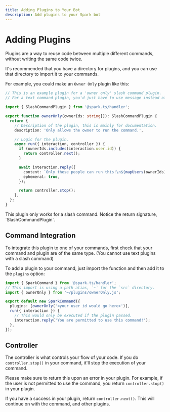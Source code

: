 ```yaml
---
title: Adding Plugins to Your Bot
description: Add plugins to your Spark bot
---
```



# Adding Plugins

Plugins are a way to reuse code between multiple different commands, without writing the same code twice.

It's recommended that you have a directory for plugins, and you can use that directory to import it to your commands.

For example, you could make an `Owner Only` plugin like this:

```ts filename="src/plugins/ownerOnly.ts"
// This is an example plugin for a 'owner only' slash command plugin.
// For a text command plugin, you'd just have to use message instead of interaction.

import { SlashCommandPlugin } from '@spark.ts/handler';

export function ownerOnly(ownerIds: string[]): SlashCommandPlugin {
  return {
    // Description of the plugin, this is mainly for documentation.
    description: 'Only allows the owner to run the command.',

    // Logic for the plugin.
    async run({ interaction, controller }) {
      if (ownerIds.includes(interaction.user.id)) {
        return controller.next();
      }

      await interaction.reply({
        content: `Only these people can run this!\n${mapUsers(ownerIds)}`,
        ephemeral: true,
      });

      return controller.stop();
    },
  };
}
```

<Callout>
  This plugin only works for a slash command. Notice the return signature, `SlashCommandPlugin`.
</Callout>

## Command Integration

To integrate this plugin to one of your commands, first check that your command and plugin are of the same type. (You cannot use text plugins with a slash command)

To add a plugin to your command, just import the function and then add it to the `plugins` option:

```ts filename="src/commands/ownerOnly.ts" {6}
import { SparkCommand } from '@spark.ts/handler';
// This import is using a path alias, `~` for the `src` directory.
import { ownerOnly } from '~/plugins/ownerOnly.js';

export default new SparkCommand({
  plugins: [ownerOnly('<your user id would go here>')],
  run({ interaction }) {
    // This would only be executed if the plugin passed.
    interaction.reply('You are permitted to use this command!');
  },
});
```

## Controller

The controller is what controls your flow of your code. If you do `controller.stop()` in your command, it'll stop the execution of your command.

Please make sure to return this upon an error in your plugin. For example, if the user is not permitted to use the command, you return `controller.stop()` in your plugin.

If you have a success in your plugin, return `controller.next()`. This will continue on with the command, and other plugins.
